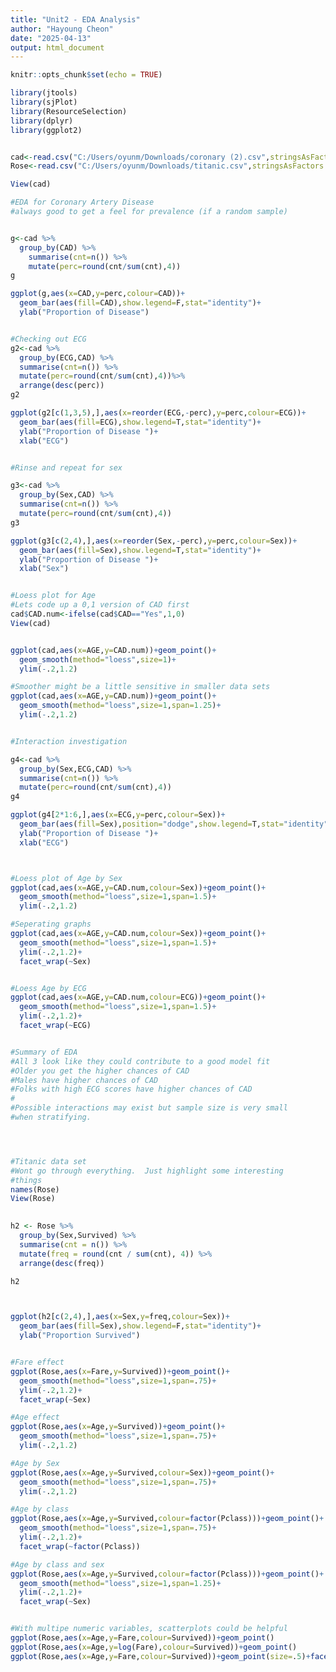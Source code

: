---
title: "Unit2 - EDA Analysis"
author: "Hayoung Cheon"
date: "2025-04-13"
output: html_document
---

```{r setup, include=FALSE}
knitr::opts_chunk$set(echo = TRUE)
```

```{r}
library(jtools)
library(sjPlot)
library(ResourceSelection)
library(dplyr)
library(ggplot2)


cad<-read.csv("C:/Users/oyunm/Downloads/coronary (2).csv",stringsAsFactors = T)
Rose<-read.csv("C:/Users/oyunm/Downloads/titanic.csv",stringsAsFactors = T)

View(cad)

#EDA for Coronary Artery Disease
#always good to get a feel for prevalence (if a random sample)


g<-cad %>% 
  group_by(CAD) %>%
    summarise(cnt=n()) %>%
    mutate(perc=round(cnt/sum(cnt),4))
g

ggplot(g,aes(x=CAD,y=perc,colour=CAD))+
  geom_bar(aes(fill=CAD),show.legend=F,stat="identity")+
  ylab("Proportion of Disease")


#Checking out ECG
g2<-cad %>% 
  group_by(ECG,CAD) %>%
  summarise(cnt=n()) %>%
  mutate(perc=round(cnt/sum(cnt),4))%>%
  arrange(desc(perc))
g2

ggplot(g2[c(1,3,5),],aes(x=reorder(ECG,-perc),y=perc,colour=ECG))+
  geom_bar(aes(fill=ECG),show.legend=T,stat="identity")+
  ylab("Proportion of Disease ")+
  xlab("ECG")


#Rinse and repeat for sex

g3<-cad %>% 
  group_by(Sex,CAD) %>%
  summarise(cnt=n()) %>%
  mutate(perc=round(cnt/sum(cnt),4))
g3

ggplot(g3[c(2,4),],aes(x=reorder(Sex,-perc),y=perc,colour=Sex))+
  geom_bar(aes(fill=Sex),show.legend=T,stat="identity")+
  ylab("Proportion of Disease ")+
  xlab("Sex")


#Loess plot for Age
#Lets code up a 0,1 version of CAD first
cad$CAD.num<-ifelse(cad$CAD=="Yes",1,0)
View(cad)


ggplot(cad,aes(x=AGE,y=CAD.num))+geom_point()+
  geom_smooth(method="loess",size=1)+
  ylim(-.2,1.2)

#Smoother might be a little sensitive in smaller data sets
ggplot(cad,aes(x=AGE,y=CAD.num))+geom_point()+
  geom_smooth(method="loess",size=1,span=1.25)+
  ylim(-.2,1.2)


#Interaction investigation

g4<-cad %>% 
  group_by(Sex,ECG,CAD) %>%
  summarise(cnt=n()) %>%
  mutate(perc=round(cnt/sum(cnt),4))
g4

ggplot(g4[2*1:6,],aes(x=ECG,y=perc,colour=Sex))+
  geom_bar(aes(fill=Sex),position="dodge",show.legend=T,stat="identity")+
  ylab("Proportion of Disease ")+
  xlab("ECG")



#Loess plot of Age by Sex
ggplot(cad,aes(x=AGE,y=CAD.num,colour=Sex))+geom_point()+
  geom_smooth(method="loess",size=1,span=1.5)+
  ylim(-.2,1.2)

#Seperating graphs
ggplot(cad,aes(x=AGE,y=CAD.num,colour=Sex))+geom_point()+
  geom_smooth(method="loess",size=1,span=1.5)+
  ylim(-.2,1.2)+
  facet_wrap(~Sex)


#Loess Age by ECG
ggplot(cad,aes(x=AGE,y=CAD.num,colour=ECG))+geom_point()+
  geom_smooth(method="loess",size=1,span=1.5)+
  ylim(-.2,1.2)+
  facet_wrap(~ECG)


#Summary of EDA
#All 3 look like they could contribute to a good model fit
#Older you get the higher chances of CAD
#Males have higher chances of CAD
#Folks with high ECG scores have higher chances of CAD
#
#Possible interactions may exist but sample size is very small
#when stratifying.  




#Titanic data set
#Wont go through everything.  Just highlight some interesting
#things
names(Rose)
View(Rose)

  
h2 <- Rose %>%
  group_by(Sex,Survived) %>%
  summarise(cnt = n()) %>%
  mutate(freq = round(cnt / sum(cnt), 4)) %>% 
  arrange(desc(freq)) 

h2



ggplot(h2[c(2,4),],aes(x=Sex,y=freq,colour=Sex))+
  geom_bar(aes(fill=Sex),show.legend=F,stat="identity")+
  ylab("Proportion Survived")


#Fare effect
ggplot(Rose,aes(x=Fare,y=Survived))+geom_point()+
  geom_smooth(method="loess",size=1,span=.75)+
  ylim(-.2,1.2)+
  facet_wrap(~Sex)

#Age effect
ggplot(Rose,aes(x=Age,y=Survived))+geom_point()+
  geom_smooth(method="loess",size=1,span=.75)+
  ylim(-.2,1.2)

#Age by Sex
ggplot(Rose,aes(x=Age,y=Survived,colour=Sex))+geom_point()+
  geom_smooth(method="loess",size=1,span=.75)+
  ylim(-.2,1.2)

#Age by class
ggplot(Rose,aes(x=Age,y=Survived,colour=factor(Pclass)))+geom_point()+
  geom_smooth(method="loess",size=1,span=.75)+
  ylim(-.2,1.2)+
  facet_wrap(~factor(Pclass))

#Age by class and sex
ggplot(Rose,aes(x=Age,y=Survived,colour=factor(Pclass)))+geom_point()+
  geom_smooth(method="loess",size=1,span=1.25)+
  ylim(-.2,1.2)+
  facet_wrap(~Sex)


#With multipe numeric variables, scatterplots could be helpful 
ggplot(Rose,aes(x=Age,y=Fare,colour=Survived))+geom_point()
ggplot(Rose,aes(x=Age,y=log(Fare),colour=Survived))+geom_point()
ggplot(Rose,aes(x=Age,y=Fare,colour=Survived))+geom_point(size=.5)+facet_wrap(~Sex)

```